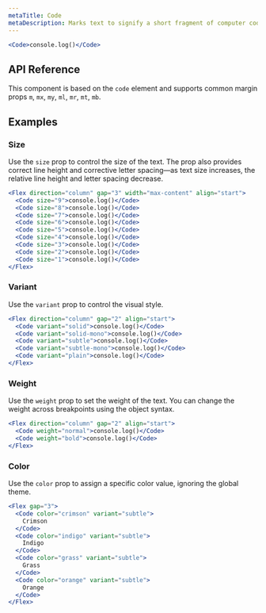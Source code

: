 ```yaml
---
metaTitle: Code
metaDescription: Marks text to signify a short fragment of computer code.
---
```


```jsx live=true
<Code>console.log()</Code>
```

## API Reference

This component is based on the `code` element and supports common margin props `m`, `mx`, `my`, `ml`, `mr`, `mt`, `mb`.

<ThemesPropsTable componentName="code" />

## Examples

### Size

Use the `size` prop to control the size of the text. The prop also provides correct line height and corrective letter spacing—as text size increases, the relative line height and letter spacing decrease.

```jsx live=true
<Flex direction="column" gap="3" width="max-content" align="start">
  <Code size="9">console.log()</Code>
  <Code size="8">console.log()</Code>
  <Code size="7">console.log()</Code>
  <Code size="6">console.log()</Code>
  <Code size="5">console.log()</Code>
  <Code size="4">console.log()</Code>
  <Code size="3">console.log()</Code>
  <Code size="2">console.log()</Code>
  <Code size="1">console.log()</Code>
</Flex>
```

### Variant

Use the `variant` prop to control the visual style.

```jsx live=true
<Flex direction="column" gap="2" align="start">
  <Code variant="solid">console.log()</Code>
  <Code variant="solid-mono">console.log()</Code>
  <Code variant="subtle">console.log()</Code>
  <Code variant="subtle-mono">console.log()</Code>
  <Code variant="plain">console.log()</Code>
</Flex>
```

### Weight

Use the `weight` prop to set the weight of the text. You can change the weight across breakpoints using the object syntax.

```jsx live="true"
<Flex direction="column" gap="2" align="start">
  <Code weight="normal">console.log()</Code>
  <Code weight="bold">console.log()</Code>
</Flex>
```

### Color

Use the `color` prop to assign a specific color value, ignoring the global theme.

```jsx live=true
<Flex gap="3">
  <Code color="crimson" variant="subtle">
    Crimson
  </Code>
  <Code color="indigo" variant="subtle">
    Indigo
  </Code>
  <Code color="grass" variant="subtle">
    Grass
  </Code>
  <Code color="orange" variant="subtle">
    Orange
  </Code>
</Flex>
```
